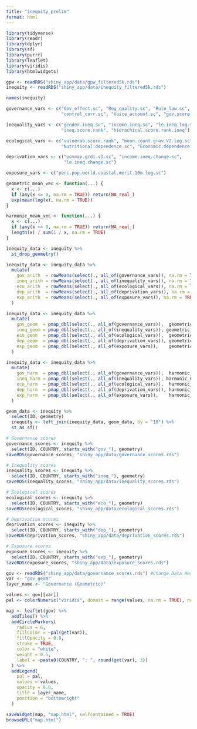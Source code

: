 ```yaml
---
title: "inequity_prelim"
format: html
---
```


```r
library(tidyverse)
library(readr)
library(dplyr)
library(sf)
library(purrr)
library(leaflet)
library(viridis)
library(htmlwidgets)
```

```r
gpw <- readRDS("shiny_app/data/gpw_filtered5k.rds")
inequity <- readRDS("shiny_app/data/inequity_filtered5k.rds")
```

```r
names(inequity)
```

```r
governance_vars <- c("Gov_effect.sc", "Reg_quality.sc", "Rule_law.sc", 
                     "control_corr.sc", "Voice_account.sc", "gov.score.rank")

inequality_vars <- c("gender.ineq.sc", "income.ineq.sc", "le.ineq.log.sc", 
                     "ineq.score.rank", "hierachical.score.rank.ineq")

ecological_vars <- c("vulnerab.score.rank", "mean.count.grav.V2.log.sc", 
                     "Nutritional.dependence.sc", "Economic.dependence.sc")

deprivation_vars <- c("povmap.grdi.v1.sc", "income.ineq.change.sc", 
                      "le.ineq.change.sc")

exposure_vars <- c("perc.pop.world.coastal.merit.10m.log.sc")
```

```r
geometric_mean_vec <- function(...) {
  x <- c(...)
  if (any(x <= 0, na.rm = TRUE)) return(NA_real_)
  exp(mean(log(x), na.rm = TRUE))
}

harmonic_mean_vec <- function(...) {
  x <- c(...)
  if (any(x <= 0, na.rm = TRUE)) return(NA_real_)
  length(x) / sum(1 / x, na.rm = TRUE)
}
```

```r
inequity_data <- inequity %>%
  st_drop_geometry()

inequity_data <- inequity_data %>%
  mutate(
    gov_arith  = rowMeans(select(., all_of(governance_vars)), na.rm = TRUE),
    ineq_arith = rowMeans(select(., all_of(inequality_vars)), na.rm = TRUE),
    eco_arith  = rowMeans(select(., all_of(ecological_vars)), na.rm = TRUE),
    dep_arith  = rowMeans(select(., all_of(deprivation_vars)), na.rm = TRUE),
    exp_arith  = rowMeans(select(., all_of(exposure_vars)), na.rm = TRUE)
  )

inequity_data <- inequity_data %>%
  mutate(
    gov_geom  = pmap_dbl(select(., all_of(governance_vars)),  geometric_mean_vec),
    ineq_geom = pmap_dbl(select(., all_of(inequality_vars)), geometric_mean_vec),
    eco_geom  = pmap_dbl(select(., all_of(ecological_vars)),  geometric_mean_vec),
    dep_geom  = pmap_dbl(select(., all_of(deprivation_vars)), geometric_mean_vec),
    exp_geom  = pmap_dbl(select(., all_of(exposure_vars)),    geometric_mean_vec)
  )

inequity_data <- inequity_data %>%
  mutate(
    gov_harm  = pmap_dbl(select(., all_of(governance_vars)),  harmonic_mean_vec),
    ineq_harm = pmap_dbl(select(., all_of(inequality_vars)), harmonic_mean_vec),
    eco_harm  = pmap_dbl(select(., all_of(ecological_vars)),  harmonic_mean_vec),
    dep_harm  = pmap_dbl(select(., all_of(deprivation_vars)), harmonic_mean_vec),
    exp_harm  = pmap_dbl(select(., all_of(exposure_vars)),    harmonic_mean_vec)
  )
```

```r
geom_data <- inequity %>%
  select(ID, geometry)
  inequity <- left_join(inequity_data, geom_data, by = "ID") %>%
  st_as_sf()

# Governance scores
governance_scores <- inequity %>%
  select(ID, COUNTRY, starts_with("gov_"), geometry)
saveRDS(governance_scores, "shiny_app/data/governance_scores.rds")

# Inequality scores
inequality_scores <- inequity %>%
  select(ID, COUNTRY, starts_with("ineq_"), geometry)
saveRDS(inequality_scores, "shiny_app/data/inequality_scores.rds")

# Ecological scores
ecological_scores <- inequity %>%
  select(ID, COUNTRY, starts_with("eco_"), geometry)
saveRDS(ecological_scores, "shiny_app/data/ecological_scores.rds")

# Deprivation scores
deprivation_scores <- inequity %>%
  select(ID, COUNTRY, starts_with("dep_"), geometry)
saveRDS(deprivation_scores, "shiny_app/data/deprivation_scores.rds")

# Exposure scores
exposure_scores <- inequity %>%
  select(ID, COUNTRY, starts_with("exp_"), geometry)
saveRDS(exposure_scores, "shiny_app/data/exposure_scores.rds")
```

```r
gov <- readRDS("shiny_app/data/governance_scores.rds") #Change Data Here
var <- "gov_geom"
layer_name <- "Governance (Geometric)"

values <- gov[[var]]
pal <- colorNumeric("viridis", domain = range(values, na.rm = TRUE), na.color = "transparent")

map <- leaflet(gov) %>%
  addTiles() %>%
  addCircleMarkers(
    radius = 6,
    fillColor = ~pal(get(var)),
    fillOpacity = 0.8,
    stroke = TRUE,
    color = "white",
    weight = 0.5,
    label = ~paste0(COUNTRY, ": ", round(get(var), 3))
  ) %>%
  addLegend(
    pal = pal,
    values = values,
    opacity = 0.8,
    title = layer_name,
    position = "bottomright"
  )

saveWidget(map, "map.html", selfcontained = TRUE)
browseURL("map.html")
```
